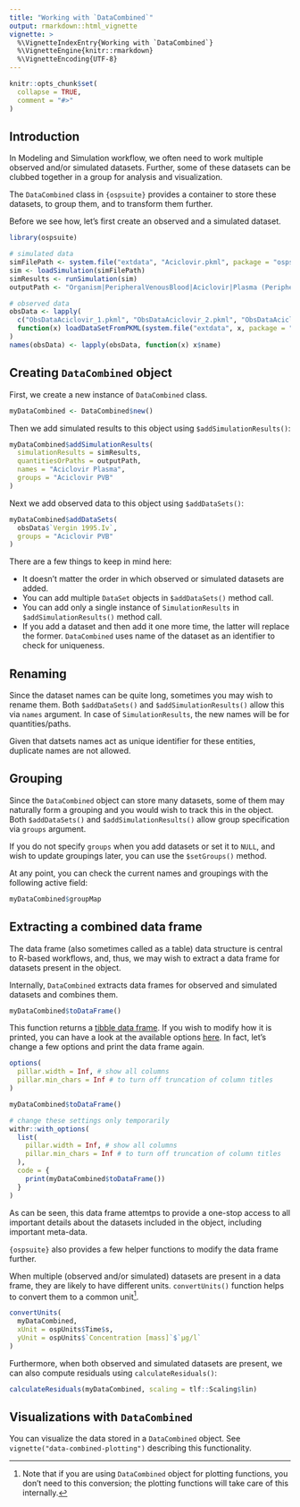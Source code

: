 ```yaml
---
title: "Working with `DataCombined`"
output: rmarkdown::html_vignette
vignette: >
  %\VignetteIndexEntry{Working with `DataCombined`}
  %\VignetteEngine{knitr::rmarkdown}
  %\VignetteEncoding{UTF-8}
---
```


```r
knitr::opts_chunk$set(
  collapse = TRUE,
  comment = "#>"
)
```

## Introduction

In Modeling and Simulation workflow, we often need to work multiple observed and/or simulated datasets. Further, some of these datasets can be clubbed together in a group for analysis and visualization.

The `DataCombined` class in `{ospsuite}` provides a container to store these datasets, to group them, and to transform them further.

Before we see how, let's first create an observed and a simulated dataset.

```r
library(ospsuite)

# simulated data
simFilePath <- system.file("extdata", "Aciclovir.pkml", package = "ospsuite")
sim <- loadSimulation(simFilePath)
simResults <- runSimulation(sim)
outputPath <- "Organism|PeripheralVenousBlood|Aciclovir|Plasma (Peripheral Venous Blood)"

# observed data
obsData <- lapply(
  c("ObsDataAciclovir_1.pkml", "ObsDataAciclovir_2.pkml", "ObsDataAciclovir_3.pkml"),
  function(x) loadDataSetFromPKML(system.file("extdata", x, package = "ospsuite"))
)
names(obsData) <- lapply(obsData, function(x) x$name)
```

## Creating `DataCombined` object

First, we create a new instance of `DataCombined` class.

```r
myDataCombined <- DataCombined$new()
```

Then we add simulated results to this object using `$addSimulationResults()`:

```r
myDataCombined$addSimulationResults(
  simulationResults = simResults,
  quantitiesOrPaths = outputPath,
  names = "Aciclovir Plasma",
  groups = "Aciclovir PVB"
)
```

Next we add observed data to this object using `$addDataSets()`:

```r
myDataCombined$addDataSets(
  obsData$`Vergin 1995.Iv`, 
  groups = "Aciclovir PVB"
)
```

There are a few things to keep in mind here:

- It doesn't matter the order in which observed or simulated datasets are added.
- You can add multiple `DataSet` objects in `$addDataSets()` method call.
- You can add only a single instance of `SimulationResults` in `$addSimulationResults()` method call.
- If you add a dataset and then add it one more time, the latter will replace the former. `DataCombined` uses name of the dataset as an identifier to check for uniqueness. 

## Renaming

Since the dataset names can be quite long, sometimes you may wish to rename them. Both `$addDataSets()` and `$addSimulationResults()` allow this via `names` argument. In case of `SimulationResults`, the new names will be for quantities/paths.

Given that datsets names act as unique identifier for these entities, duplicate names are not allowed.

## Grouping

Since the `DataCombined` object can store many datasets, some of them may naturally form a grouping and you would wish to track this in the object. Both `$addDataSets()` and `$addSimulationResults()` allow group specification via `groups` argument.

If you do not specify `groups` when you add datasets or set it to `NULL`, and wish to update groupings later, you can use the `$setGroups()` method.

At any point, you can check the current names and groupings with the following active field:

```r
myDataCombined$groupMap
```

## Extracting a combined data frame

The data frame (also sometimes called as a table) data structure is central to R-based workflows, and, thus, we may wish to extract a data frame for datasets present in the object.

Internally, `DataCombined` extracts data frames for observed and simulated datasets and combines them.

```r
myDataCombined$toDataFrame()
```

This function returns a [tibble data frame](https://r4ds.had.co.nz/tibbles.html#tibbles-vs.-data.frame). If you wish to modify how it is printed, you can have a look at the available options [here](https://pillar.r-lib.org/reference/pillar_options.html). In fact, let's change a few options and print the data frame again.

```r
options(
  pillar.width = Inf, # show all columns
  pillar.min_chars = Inf # to turn off truncation of column titles
)

myDataCombined$toDataFrame()
```


```r
# change these settings only temporarily
withr::with_options(
  list(
    pillar.width = Inf, # show all columns
    pillar.min_chars = Inf # to turn off truncation of column titles
  ),
  code = {
    print(myDataCombined$toDataFrame())
  }
)
```

As can be seen, this data frame attemtps to provide a one-stop access to all important details about the datasets included in the object, including important meta-data.

`{ospsuite}` also provides a few helper functions to modify the data frame further.

When multiple (observed and/or simulated) datasets are present in a data frame, they are likely to have different units. `convertUnits()` function helps to convert them to a common unit^[Note that if you are using `DataCombined` object for plotting functions, you don't need to this conversion; the plotting functions will take care of this internally.].

```r
convertUnits(
  myDataCombined,
  xUnit = ospUnits$Time$s,
  yUnit = ospUnits$`Concentration [mass]`$`µg/l`
)
```

Furthermore, when both observed and simulated datasets are present, we can also compute residuals using `calculateResiduals()`:

```r
calculateResiduals(myDataCombined, scaling = tlf::Scaling$lin)
```

## Visualizations with `DataCombined`

You can visualize the data stored in a `DataCombined` object. See `vignette("data-combined-plotting")` describing this functionality.
